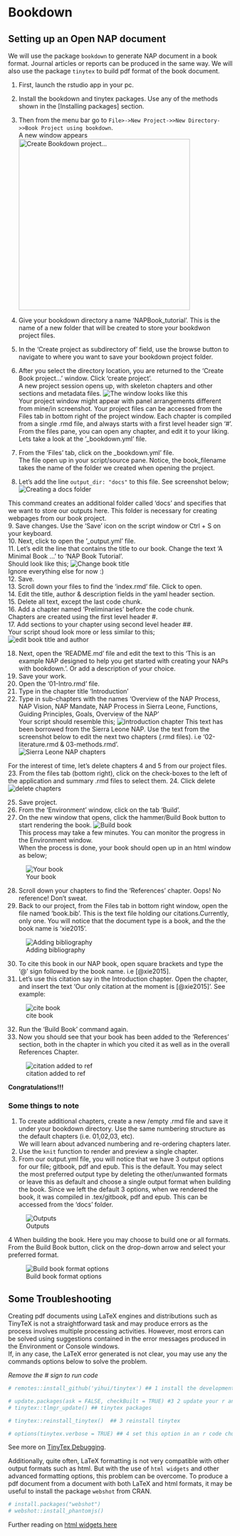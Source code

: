 # Bookdown
## Setting up an Open NAP document
We will use the package `bookdown` to generate NAP document in a book format. Journal articles or reports can be produced in the same way. 
We will also use the package `tinytex` to build pdf format of the book document.

1. First, launch the rstudio app in your pc.
2. Install the bookdown and tinytex packages. Use any of the methods shown in the [Installing packages] section.  
3. Then from the menu bar go to `File>->New Project->>New Directory->>Book Project using bookdown`.   
A new window appears   
![Create Bookdown project...](tutorial_screenshots/open_bkdown_proj.png){width=4in}  

4. Give your bookdown directory a name 'NAPBook_tutorial'. This is the name of a new folder that will be created to store your bookdwon project files.  
5. In the 'Create project as subdirectory of' field, use the browse button to navigate to where you want to save your bookdown project folder.  
6. After you select the directory location, you are returned to the 'Create Book project...' window. Click 'create project'.     
A new project session opens up, with skeleton chapters and other sections and metadata files. ![The window looks like this](tutorial_screenshots/bkdn_proj_window_label.png)    
Your project window might appear with panel arrangements different from mine/in screenshot. 
Your project files can be accessed from the Files tab in bottom right of the project window.
Each chapter is compiled from a single .rmd file, and always starts with a first level header sign '#'.   
From the files pane, you can open any chapter, and edit it to your liking.  
Lets take a look at the '_bookdown.yml' file.  
7. From the 'Files' tab, click on the _bookdown.yml' file.  
The file open up in your script/source pane. Notice, the book_filename takes the name of the folder we created when opening the project.  
8. Let's add the line    `output_dir: "docs"`   to this file. 
See screenshot below;    
![Creating a docs folder](tutorial_screenshots/add_docs_to_bkdnyaml.png)   

This command creates an additional folder called 'docs' and specifies that we want to store our outputs here. This folder is necessary for creating webpages from our book project.  
9. Save changes. Use the 'Save' icon on the script window or Ctrl + S on your keyboard.  
10. Next, click to open the '_output.yml' file.  
11. Let's edit the line that contains the title to our book. Change the text 'A Minimal Book ...' to 'NAP Book Tutorial'.  
Should look like this;
![Change book title](tutorial_screenshots/edit_title_output_yaml.png)  
Ignore everything else for now :)  
12. Save.  
13. Scroll down your files to find the 'index.rmd' file. Click to open.  
14. Edit the title, author & description fields in the yaml header section.  
15. Delete all text, except the last code chunk.   
16. Add a chapter named 'Preliminaries' before the code chunk.   
Chapters are created using the first level header #.   
17. Add sections to your chapter using second level header ##.  
Your script shoud look more or less similar to this; 
![edit book title and author](tutorial_screenshots/edit_index.png)   

18. Next, open the 'README.md' file and edit the text to this 'This is an example NAP designed to help you get started with creating your NAPs with bookdown.'. Or add a description of your choice. 
19. Save your work.  
20. Open the '01-Intro.rmd' file.  
21. Type in the chapter title 'Introduction'  
22. Type in sub-chapters with the names 'Overview of the NAP Process, NAP Vision, NAP Mandate, NAP Process in Sierra Leone, Functions, Guiding Principles, Goals, Overview of the NAP'  
Your script should resemble this; 
![introduction chapter](tutorial_screenshots/intro_chapter.png)
This text has been borrowed from the Sierra Leone NAP. Use the text from the screenshot below to edit the next two chapters (.rmd files). i.e '02-literature.rmd & 03-methods.rmd'.  
![Sierra Leone NAP chapters](tutorial_screenshots/SLeone_NAP_chapters.png)

For the interest of time, let's delete chapters 4 and 5 from our project files.  
23. From the files tab (bottom right), click on the check-boxes to the left of the application and summary .rmd files to select them. 
24. Click delete  
![delete chapters](tutorial_screenshots/delete_4_5.png)

25. Save project.  
26. From the 'Environment' window, click on the tab 'Build'.  
27. On the new window that opens, click the hammer/Build Book button to start rendering the book.   ![Build book](tutorial_screenshots/build_book.png)  
This process may take a few minutes.  You can monitor the progress in the Environment window.    
When the process is done, your book should open up in an html window as below;  

![Your book](tutorial_screenshots/built_book.png)  

28. Scroll down your chapters to find the 'References' chapter. Oops! No reference! Don't sweat.   
29. Back to our project, from the Files tab in bottom right window, open the file named 'book.bib'. This is the text file holding our citations.Currently, only one. You will notice that the document type is a book, and the the book name is 'xie2015'.   

![Adding bibliography](tutorial_screenshots/add_citation.png)

30. To cite this book in our NAP book, open square brackets and type the '@' sign followed by the book name. i.e [@xie2015].   
31. Let's use this citation say in the Introduction chapter. Open the chapter, and insert the text 'Our only citation at the moment is [@xie2015]'.  See example:   

![cite book](tutorial_screenshots/cite_book.png)

32. Run the 'Build Book' command again.  
33. Now you should see that your book has been added to the 'References' section, both in the chapter in which you cited it as well as in the overall References Chapter.   

![citation added to ref](tutorial_screenshots/reference_incl.png)

__Congratulations!!!__


### Some things to note
1. To create additional chapters, create a new /empty .rmd file and save it under your bookdown directory. Use the same numbering structure as the default chapters (i.e. 01,02,03, etc).    
We will learn about advanced numbering and re-ordering chapters later.   
2. Use the `knit` function to render and preview a single chapter.  
3. From our output.yml file, you will notice that we have 3 output options for our file; gitbook, pdf and epub. This is the default. You may select the most preferred output type by deleting the other/unwanted formats or leave this as default and choose a single output format when building the book. Since we left the default 3 options, when we rendered the book, it was compiled in .tex/gitbook, pdf and epub. This can be accessed from the 'docs' folder.  

![Outputs](tutorial_screenshots/docs_folder_contents.png)
 
   
4 When building the book. Here you may choose to build one or all formats.   From the Build Book button, click on the drop-down arrow and select your preferred format.   

![Build book format options](tutorial_screenshots/build_book_drop_down.png)


## Some Troubleshooting
Creating pdf documents using LaTeX engines and distributions such as TinyTeX is not a straightforward task and may produce errors as the process involves multiple processing activities. However, most errors can be solved using suggestions contained in the error messages produced in the Environment or Console windows.    
If, in any case, the LaTeX error generated is not clear, you may use any the commands options below to solve the problem.  

_Remove the # sign to run code_

```{r}
# remotes::install_github('yihui/tinytex') ## 1 install the development version of tinytex

# update.packages(ask = FALSE, checkBuilt = TRUE) #3 2 update your r and
# tinytex::tlmgr_update() ## tinytex packages

# tinytex::reinstall_tinytex()  ## 3 reinstall tinytex

# options(tinytex.verbose = TRUE) ## 4 set this option in an r code chunk.This helps provide more info on your problems. Remember to remove it after solving your problem
```

See more on [TinyTex Debugging](https://yihui.org/tinytex/r/).

Additionally, quite often, LaTeX formatting is not very compatible with other output formats such as html. But with the use of `html widgets` and other advanced formatting options, this problem can be overcome. 
To produce a pdf document from a document with both LaTeX and html formats, it may be useful to install the package `webshot` from CRAN.

```{r}
# install.packages("webshot")  
# webshot::install_phantomjs() 
```

Further reading on [html widgets here](https://bookdown.org/yihui/bookdown/html-widgets.html)

